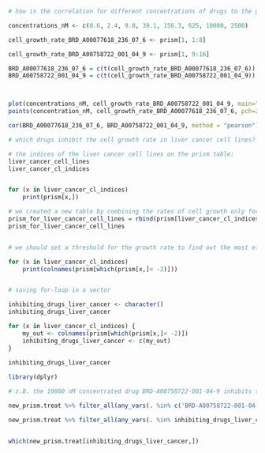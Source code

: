 
```r
# how is the correlation for different concentrations of drugs to the growth rate of the cell lines?

concentrations_nM <- c(0.6, 2.4, 9.8, 39.1, 156.3, 625, 10000, 2500)

cell_growth_rate_BRD_A00077618_236_07_6 <- prism[1, 1:8]

cell_growth_rate_BRD_A00758722_001_04_9 <- prism[1, 9:16]

BRD_A00077618_236_07_6 = c(t(cell_growth_rate_BRD_A00077618_236_07_6))
BRD_A00758722_001_04_9 = c(t(cell_growth_rate_BRD_A00758722_001_04_9))



plot(concentrations_nM, cell_growth_rate_BRD_A00758722_001_04_9, main="ACH_007", xlab="concentrations of drugs in nM", ylab="cell growth rate", pch=20, cex=1.5, col="green" )
points(concentration_nM, cell_growth_rate_BRD_A00077618_236_07_6, pch=20, cex=1.5, col="red")

cor(BRD_A00077618_236_07_6, BRD_A00758722_001_04_9, method = "pearson")

```


```r
# which drugs inhibit the cell growth rate in liver cancer cell lines?

# the indices of the liver cancer cell lines on the prism table:
liver_cancer_cell_lines
liver_cancer_cl_indices


for (x in liver_cancer_cl_indices)
    print(prism[x,])

# we created a new table by combining the rates of cell growth only for liver cancer cell lines:
prism_for_liver_cancer_cell_lines = rbind(prism[liver_cancer_cl_indices,])
prism_for_liver_cancer_cell_lines


# we should set a threshold for the growth rate to find out the most effective drugs to stop cell growth.

for (x in liver_cancer_cl_indices)
    print(colnames(prism[which(prism[x,]< -2)]))


# saving for-loop in a vector

inhibiting_drugs_liver_cancer <- character()
inhibiting_drugs_liver_cancer

for (x in liver_cancer_cl_indices) {
    my_out <- colnames(prism[which(prism[x,]< -2)])
    inhibiting_drugs_liver_cancer <- c(my_out)
}
    
inhibiting_drugs_liver_cancer

library(dplyr)

# z.B. the 10000 nM concentrated drug BRD-A00758722-001-04-9 inhibits the cell growth and we find out its mechanism from the table new_prism.treat:

new_prism.treat %>% filter_all(any_vars(. %in% c('BRD-A00758722-001-04-9')))

new_prism.treat %>% filter_all(any_vars(. %in% inhibiting_drugs_liver_cancer))


which(new_prism.treat[inhibiting_drugs_liver_cancer,])



```


